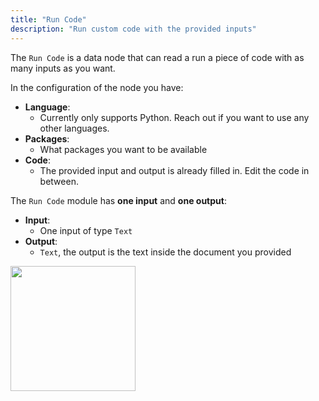 ```yaml
---
title: "Run Code"
description: "Run custom code with the provided inputs"
---
```


The `Run Code` is a data node that can read a run a piece of code with as many inputs as you want. 

In the configuration of the node you have:

- **Language**: 
  - Currently only supports Python. Reach out if you want to use any other languages.
- **Packages**: 
  - What packages you want to be available
- **Code**: 
  - The provided input and output is already filled in. Edit the code in between.

The `Run Code` module has **one input** and **one output**:

- **Input**: 
  - One input of type `Text`
- **Output**: 
  - `Text`, the output is the text inside the document you provided

<img height="200" src="/images/RunCode.png" />
